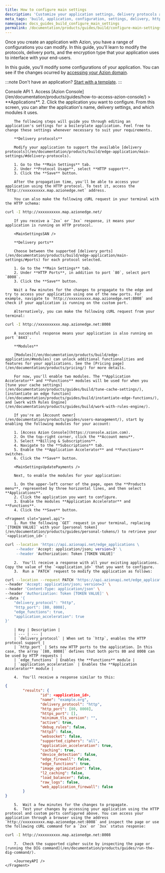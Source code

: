 ```yaml
---
title: How to configure main settings
description: 'Customize your application settings, delivery protocols and modules.'
meta_tags: 'build, application, configuration, settings, delivery, http, ports, http3'
namespace: docs_guides_build_configure_main_settings
permalink: /documentation/products/guides/build/configure-main-settings/
---
```




Once you create an application with Azion, you have a range of configurations you can modify. In this guide, you'll learn to modify the protocols, delivery ports, and the encryption type that your application uses to interface with your end-users.

In this guide, you'll modify some configurations of your application. You can see if the changes ocurred by [accessing your Azion domain](/en/documentation/products/guides/configure-a-domain/).

:::note
Don't have an application? [Start with a template](/en/documentation/products/start-with-a-template/).
:::

<Tabs client:visible>
	<Fragment slot="tab.console">Console</Fragment>
	<Fragment slot="tab.api">API</Fragment>

<Fragment slot="panel.console">
        1. Access [Azion Console](/en/documentation/products/guides/how-to-access-azion-console/) > **Applications**.
        2. Click the application you want to configure. From this screen, you can alter the application's name, delivery settings, and which modules it uses.

        The following steps will guide you through editing an application's settings for a boilerplate application. Feel free to change these settings whenever necessary to suit your requirements.

        **Delivery protocols**

        Modify your application to support the available [delivery protocols](/en/documentation/products/build/edge-application/main-settings/#delivery-protocols).

        1. Go to the **Main Settings** tab.
        2. Under **Protocol Usage**, select **HTTP support**.
        3. Click the **Save** button.

        After the propagation time, you'll be able to access your application using the HTTP protocol. To test it, access the `http://xxxxxxxxxx.map.azionedge.net` address.
        
        You can also make the following cURL request in your terminal with the HTTP schema:

```bash
curl -I http://xxxxxxxxxx.map.azionedge.net/
```

        If you receive a `2xx` or `3xx` response, it means your application is running on HTTP protocol.

        <MainSettingsSAN />

        **Delivery ports**

        Choose between the supported [delivery ports](/en/documentation/products/build/edge-application/main-settings/#ports) for each protocol selected.

        1. Go to the **Main Settings** tab.
        2. Under **HTTP Ports**, in addition to port `80`, select port `8008`.
        3. Click the **Save** button.

        Wait a few minutes for the changes to propagate to the edge and try to access your application using one of the new ports. For example, navigate to `http://xxxxxxxxxx.map.azionedge.net:8008` and check if your application is running on the custom port.

        Alternatively, you can make the following cURL request from your terminal:

```bash
curl -I http://xxxxxxxxxx.map.azionedge.net:8008
```

        A successful response means your application is also running on port `8443`.

        **Modules**

        [Modules](/en/documentation/products/build/edge-application/#modules) can unlock additional functionalities and features for your applications. See the [Pricing page](/en/documentation/products/pricing/) for more details.

        For now, you'll enable two modules. The **Application Accelerator** and **Functions** modules will be used for when you [tune your cache settings](/en/documentation/products/guides/build/tune-cache-settings/), [instantiate an edge function](/en/documentation/products/guides/build/instantiate-edge-functions/), and [work with Rules Engine](/en/documentation/products/guides/build/work-with-rules-engine/). 

        If you're an [Account owner](/en/documentation/products/guides/users-management/), start by enabling the following modules for your account:

        1. [Access Azion Console](https://console.azion.com).
        2. On the top-right corner, click the **Account menu**.
        3. Select **Billing & Subscriptions**.
        4. Navigate to the **Subscriptions** tab.
        5. Enable the **Application Accelerator** and **Functions** switches.
        6. Click the **Save** button.

        <MainSettingsUpdatePayments />

        Next, to enable the modules for your application:
        
        1. On the upper-left corner of the page, open the **Products menu**, represented by three horizontal lines, and then select **Applications**.
        2. Click the application you want to configure.
        3. Enable the modules **Application Accelerator** and **Functions**.
        4. Click the **Save** button.
</Fragment>

	<Fragment slot="panel.api">
        1. Run the following `GET` request in your terminal, replacing `[TOKEN VALUE]` with your [personal token](/en/documentation/products/guides/personal-tokens/) to retrieve your `<application_id>`:

```bash
curl --location 'https://api.azionapi.net/edge_applications \
     --header 'Accept: application/json; version=3' \
     --header 'Authorization: Token [TOKEN VALUE]'
```

        2.  You'll receive a response with all your existing applications. Copy the value of the `<application_id>` that you want to configure.
        3.  Run a `PATCH` request to modify the application as follows:

```bash
curl --location --request PATCH 'https://api.azionapi.net/edge_applications/<application_id>' \
--header 'Accept: application/json; version=3' \
--header 'Content-Type: application/json' \
--header 'Authorization: Token [TOKEN VALUE]' \
--data '{
    "delivery_protocol": "http",
    "http_port": [80, 8008],
    "edge_functions": true,
    "application_acceleration": true
}'
```

        | Key | Description |
        | --- | --- |
        | `delivery_protocol` | When set to `http`, enables the HTTP protocol support |
        | `http_port` | Sets new HTTP ports to the application. In this case, the array `[80, 8008]` defines that both ports 80 and 8008 can be used by HTTP requests |
        | `edge_functions` | Enables the **Functions** module |
        | `application_acceleration` | Enables the **Application Accelerator** module |

        4.  You'll receive a response similar to this:

```json
{
        "results": {
                "id": <application_id>,
                "name": "example.org",
                "delivery_protocol": "http",
                "http_port": [80, 8008],
                "https_port": [],
                "minimum_tls_version": "",
                "active": true,
                "debug_rules": false,
                "http3": false,
                "websocket": false,
                "supported_ciphers": "all",
                "application_acceleration": true,
                "caching": true,
                "device_detection": false,
                "edge_firewall": false,
                "edge_functions": true,
                "image_optimization": false,
                "l2_caching": false,
                "load_balancer": false,
                "raw_logs": false,
                "web_application_firewall": false
        }
}
```

        5.  Wait a few minutes for the changes to propagate.
        6.  Test your changes by accessing your application using the HTTP protocol and custom ports configured above. You can access your application through a browser using the address `http://xxxxxxxxxx.map.azionedge.net:8008` and inspect the page or use the following cURL command for a `2xx` or `3xx` status response:

```bash
curl -I http://xxxxxxxxxx.map.azionedge.net:8008
```

        7.  Check the supported cipher suite by inspecting the page or [running the DIG command](/en/documentation/products/guides/run-the-dig-command/).

        <JourneyAPI />
	</Fragment>
</Tabs>
